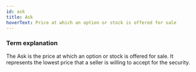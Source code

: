 ```yaml
---
id: ask
title: Ask
hoverText: Price at which an option or stock is offered for sale
---
```


### Term explanation

The Ask is the price at which an option or stock is offered for sale. It represents the lowest price that a seller is willing to accept for the security.
